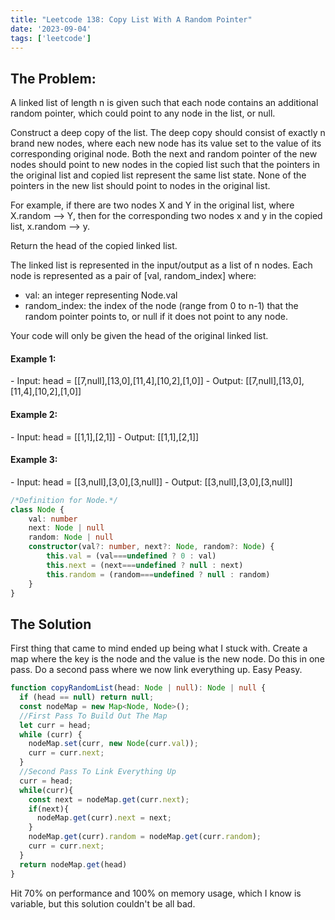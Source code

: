 ```yaml
---
title: "Leetcode 138: Copy List With A Random Pointer"
date: '2023-09-04'
tags: ['leetcode']
---
```


## The Problem:

A linked list of length n is given such that each node contains an additional random pointer, which could point to any node in the list, or null.

Construct a deep copy of the list. The deep copy should consist of exactly n brand new nodes, where each new node has its value set to the value of its corresponding original node. Both the next and random pointer of the new nodes should point to new nodes in the copied list such that the pointers in the original list and copied list represent the same list state. None of the pointers in the new list should point to nodes in the original list.

For example, if there are two nodes X and Y in the original list, where X.random --> Y, then for the corresponding two nodes x and y in the copied list, x.random --> y.

Return the head of the copied linked list.

The linked list is represented in the input/output as a list of n nodes. Each node is represented as a pair of [val, random_index] where:

- val: an integer representing Node.val
- random_index: the index of the node (range from 0 to n-1) that the random pointer points to, or null if it does not point to any node.

Your code will only be given the head of the original linked list.

#### Example 1:
<CustomImage src="https://raw.githubusercontent.com/justindanielclark/NextJS13BlogPosts/main/images/deepcopylinklistwithrandompointers1.png" alt="example_1" />
- Input: head = [[7,null],[13,0],[11,4],[10,2],[1,0]]
- Output: [[7,null],[13,0],[11,4],[10,2],[1,0]]

#### Example 2:
<CustomImage src="https://raw.githubusercontent.com/justindanielclark/NextJS13BlogPosts/main/images/deepcopylinklistwithrandompointers2.png" alt="example_2" />
- Input: head = [[1,1],[2,1]]
- Output: [[1,1],[2,1]]

#### Example 3:
<CustomImage src="https://raw.githubusercontent.com/justindanielclark/NextJS13BlogPosts/main/images/deepcopylinklistwithrandompointers3.png" alt="example_3" />
- Input: head = [[3,null],[3,0],[3,null]]
- Output: [[3,null],[3,0],[3,null]]

```ts
/*Definition for Node.*/
class Node {
    val: number
    next: Node | null
    random: Node | null
    constructor(val?: number, next?: Node, random?: Node) {
        this.val = (val===undefined ? 0 : val)
        this.next = (next===undefined ? null : next)
        this.random = (random===undefined ? null : random)
    }
}
```

## The Solution

First thing that came to mind ended up being what I stuck with. Create a map where the key is the node and the value is the new node. Do this in one pass. Do a second pass where we now link everything up. Easy Peasy.

```ts
function copyRandomList(head: Node | null): Node | null {
  if (head == null) return null;
  const nodeMap = new Map<Node, Node>();
  //First Pass To Build Out The Map
  let curr = head;
  while (curr) {
    nodeMap.set(curr, new Node(curr.val));
    curr = curr.next;
  }
  //Second Pass To Link Everything Up
  curr = head;
  while(curr){
    const next = nodeMap.get(curr.next);
    if(next){
      nodeMap.get(curr).next = next;
    }
    nodeMap.get(curr).random = nodeMap.get(curr.random);
    curr = curr.next;
  }
  return nodeMap.get(head)
}
```

Hit 70% on performance and 100% on memory usage, which I know is variable, but this solution couldn't be all bad.